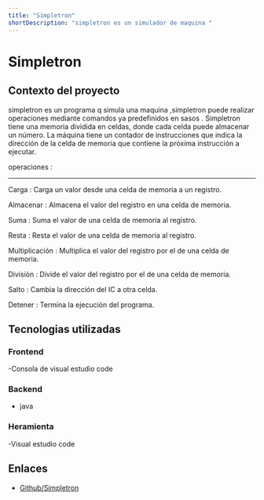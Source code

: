 ```yaml
---
title: "Simpletron"
shortDescription: "simpletron es un simulador de maquina "
---
```


#   Simpletron

## Contexto del proyecto

simpletron es un programa q simula una maquina ,simpletron puede realizar operaciones mediante comandos ya predefinidos en sasos .
Simpletron tiene una memoria dividida en celdas, donde cada celda puede almacenar un número.
 La máquina tiene un contador de instrucciones  que indica la dirección de la celda de memoria que contiene la próxima instrucción a ejecutar.

operaciones :
__________________________________________________________________________________________________________________
Carga    : Carga un valor desde una celda de memoria a un registro.

Almacenar   : Almacena el valor del registro en una celda de memoria.

Suma    : Suma el valor de una celda de memoria al registro.

Resta  : Resta el valor de una celda de memoria al registro.

Multiplicación : Multiplica el valor del registro por el de una celda de memoria.

División  : Divide el valor del registro por el de una celda de memoria.

Salto  : Cambia la dirección del IC a otra celda.

Detener  : Termina la ejecución del programa.


##  Tecnologias utilizadas

###  Frontend

-Consola de visual estudio code 
###  Backend

- java

###  Heramienta
-Visual estudio code

## Enlaces

- [Github/Simpletron](https://github.com/alejandro7345/Simpletron.git)


```